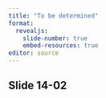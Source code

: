 ```yaml
---
title: "To be determined"
format: 
  revealjs:
    slide-number: true
    embed-resources: true
editor: source
---
```


## Slide 14-02

::: notes

:::

